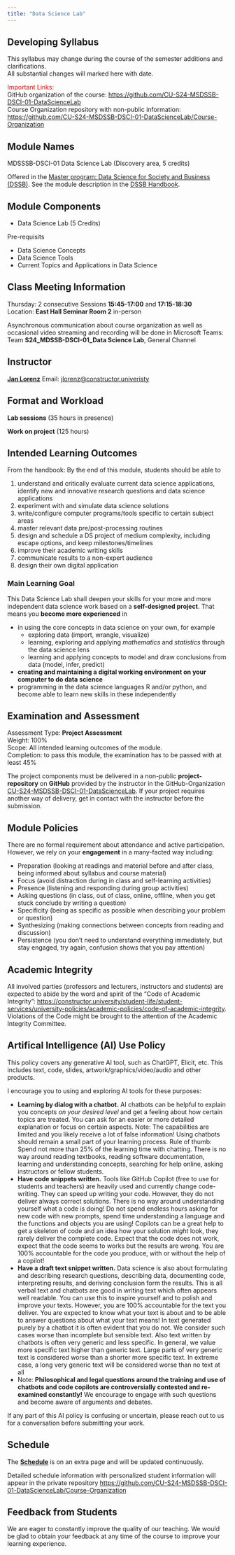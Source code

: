 ```yaml
---
title: "Data Science Lab"
---
```


:::{.callout-important collapse=false appearance='default' icon=true}
## Developing Syllabus
This syllabus may change during the course of the semester additions and clarifications.  
All substantial changes will marked here with date. 

[Important Links:]{style='color:red;'}    
GitHub organization of the course:  <https://github.com/CU-S24-MSDSSB-DSCI-01-DataScienceLab>   
Course Organization repository with non-public information:  <https://github.com/CU-S24-MSDSSB-DSCI-01-DataScienceLab/Course-Organization>
:::

## Module Names

MDSSSB-DSCI-01 Data Science Lab (Discovery area, 5 credits)

Offered in the [Master program: Data Science for Society and Business (DSSB)](https://constructor.university/programs/graduate-education/data-science-for-society-business). See the module description in the [DSSB Handbook](https://constructor.university/sites/default/files/2023-09/DSSB_MSc_Handbook_16-08-2023_Track%20changes%20.pdf). 


## Module Components

- Data Science Lab (5 Credits)

Pre-requisits 

- Data Science Concepts
- Data Science Tools 
- Current Topics and Applications in Data Science


## Class Meeting Information

Thursday: 2 consecutive Sessions  **15:45-17:00** and **17:15-18:30**    
Location: **East Hall Seminar Room 2** in-person  

Asynchronous communication about course organization as well as occasional video streaming and recording will be done in Microsoft Teams:   
Team **S24_MDSSB-DSCI-01_Data Science Lab**, General Channel


## Instructor

[**Jan Lorenz**](http://janlo.de) Email: <jlorenz@constructor.univeristy>


## Format and Workload

**Lab sessions** (35 hours in presence)

**Work on project** (125 hours)


## Intended Learning Outcomes

From the handbook: By the end of this module, students should be able to

1. understand and critically evaluate current data science applications, identify new and innovative research questions and data science applications
2. experiment with and simulate data science solutions
3. write/configure computer programs/tools specific to certain subject areas
4. master relevant data pre/post-processing routines
5. design and schedule a DS project of medium complexity, including escape options, and keep milestones/timelines
6. improve their academic writing skills
7. communicate results to a non-expert audience
8. design their own digital application

### Main Learning Goal

This Data Science Lab shall deepen your skills for your more and more independent data science work based on a **self-designed project**. That means you **become more experienced** in

- in using the core concepts in data science on your own, for example
    - exploring data (import, wrangle, visualize)
    - learning, exploring and applying *mathematics* and *statistics* through the data science lens
    - learning and applying concepts to model and draw conclusions from data (model, infer, predict)
- **creating and maintaining a digital working environment on your computer to do data science**
- programming in the data science languages R and/or python, and become able to learn new skills in these independently

## Examination and Assessment

Assessment Type: **Project Assessment**   
Weight: 100%   
Scope: All intended learning outcomes of the module.  
Completion: to pass this module, the examination has to be passed with at least 45%  

The project components must be delivered in a non-public **project-repository** on **GitHub** provided by the instructor in the GitHub-Organization  [CU-S24-MSDSSB-DSCI-01-DataScienceLab](https://github.com/CU-S24-MSDSSB-DSCI-01-DataScienceLab). If your project requires another way of delivery, get in contact with the instructor before the submission.


## Module Policies

There are no formal requirement about attendance and active participation. However, we rely on your **engagement** in a many-facted way including: 

* Preparation (looking at readings and material before and after class, being informed about syllabus and course material)
* Focus (avoid distraction during in class and self-learning activities)
* Presence (listening and responding during group activities)
* Asking questions (in class, out of class, online, offline, when you get stuck conclude by writing a question)
* Specificity (being as specific as possible when describing your problem or question)
* Synthesizing (making connections between concepts from reading and discussion)
* Persistence (you don't need to understand everything immediately, but stay engaged, try again, confusion shows that you pay attention)

## Academic Integrity
All involved parties (professors and lecturers, instructors and students) are expected to abide by the word and spirit of the "Code of Academic Integrity": 
<https://constructor.university/student-life/student-services/university-policies/academic-policies/code-of-academic-integrity>. Violations of the Code might be brought to the attention of the Academic Integrity Committee.

## Artifical Intelligence (AI) Use Policy

This policy covers any generative AI tool, such as ChatGPT, Elicit, etc. This includes text, code, slides, artwork/graphics/video/audio and other products.

I encourage you to using and exploring AI tools for these purposes: 

  - **Learning by dialog with a chatbot.** AI chatbots can be helpful to explain you concepts *on your desired level* and get a feeling about how certain topics are treated. You can ask for an easier or more detailed explanation or focus on certain aspects. Note: The capabilities are limited and you likely receive a lot of false information! Using chatbots should remain a small part of your learning process. Rule of thumb: Spend not more than 25% of the learning time with chatting. There is no way around reading textbooks, reading software documentation, learning and understanding concepts, searching for help online, asking instructors or fellow students.
  - **Have code snippets written.** Tools like GitHub Copilot (free to use for students and teachers) are heavily used and currently change code-writing. They can speed up writing your code. However, they do not deliver always correct solutions. There is no way around understanding yourself what a code is doing! Do not spend endless hours asking for new code with new prompts, spend time understanding a language and the functions and objects you are using! Copilots can be a great help to get a skeleton of code and an idea how your solution *might* look, they rarely deliver the complete code. Expect that the code does not work, expect that the code seems to works but the results are wrong. You are 100% accountable for the code you produce, with or without the help of a copilot!
  - **Have a draft text snippet written.** Data science is also about formulating and describing research questions, describing data, documenting code, interpreting results, and deriving conclusion form the results. This is all verbal text and chatbots are good in writing text which often appears well readable. You can use this to inspire yourself and to polish and improve your texts. However, you are 100% accountable for the text you deliver. You are expected to know what your text is about and to be able to answer questions about what your text means! In text generated purely by a chatbot it is often evident that you do not. We consider such cases worse than incomplete but sensible text. Also text written by chatbots is often very generic and less specific. In general, we value more specific text higher than generic text. Large parts of very generic text is considered worse than a shorter more specific text. In extreme case, a long very generic text will be considered worse than no text at all
  - Note: **Philosophical and legal questions around the training and use of chatbots and code copilots are controversially contested and re-examined constantly!** We encourage to engage with such questions and become aware of arguments and debates.

If any part of this AI policy is confusing or uncertain, please reach out to us for a conversation before submitting your work.

## Schedule

The [**Schedule**](schedule.qmd) is on an extra page and will be updated continuously. 

Detailed schedule information with personalized student information will appear in the private repository <https://github.com/CU-S24-MSDSSB-DSCI-01-DataScienceLab/Course-Organization>



## Feedback from Students

We are eager to constantly improve the quality of our teaching. We would be glad to obtain your feedback at any time of the course to improve your learning experience.